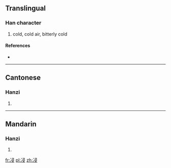 ==Translingual==

===Han character===
{{Han char|rn=15|rad=冫|as=07|sn=9|four=|canj=戈一尸一水 (IMSME)}}

# cold, cold air, bitterly cold

====References====
* {{Han ref|kx=0132.220|hdz=10297.260|uh=34CE|ud=13518}}

----

==Cantonese==

===Hanzi===
{{yue-hanzi|jyut=[[caam1]], [[saam6]]|y=chaam1, saam6}}

# {{defn|lang=yue|sort=冫07}}

----

==Mandarin==

===Hanzi===
{{cmn-hanzi|pin=[[qǐn]] ([[qin3]]), [[lián]] ([[lian2]]), [[qìn]] ([[qin4]])|wg=ch'in<sup>3</sup>, lien<sup>2</sup>, ch'in<sup>4</sup>}}

# {{defn|lang=cmn|sort=冫07}}

[[fr:㓎]]
[[pl:㓎]]
[[zh:㓎]]